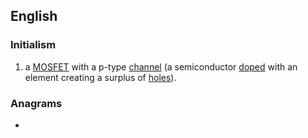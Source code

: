 {{also|PMOs}}
==English==

===Initialism===
{{rfc-header|lang=en|Initialism}}
{{head|en|initialism}}

# {{lb|en|electronics}} a [[MOSFET]] with a p-type [[channel]] (a semiconductor [[doped]] with an element creating a surplus of [[hole]]s).

===Anagrams===
* {{anagrams|en|a=mops|MOPS|MOPs|MSPO|POMs|Poms|SMOP|mops|poms}}